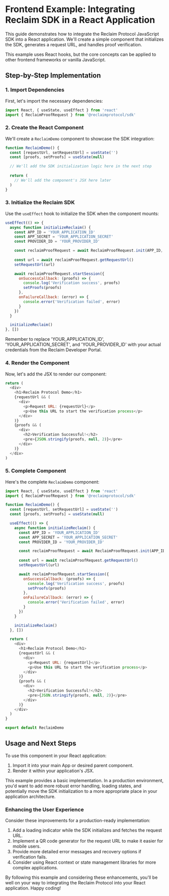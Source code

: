 
# Frontend Example: Integrating Reclaim SDK in a React Application

This guide demonstrates how to integrate the Reclaim Protocol JavaScript SDK into a React application. We'll create a simple component that initializes the SDK, generates a request URL, and handles proof verification.

<Callout type="info">
  This example uses React hooks, but the core concepts can be applied to other frontend frameworks or vanilla JavaScript.
</Callout>

## Step-by-Step Implementation

### 1. Import Dependencies

First, let's import the necessary dependencies:

```javascript
import React, { useState, useEffect } from 'react'
import { ReclaimProofRequest } from '@reclaimprotocol/sdk'
```

### 2. Create the React Component

We'll create a `ReclaimDemo` component to showcase the SDK integration:

```javascript
function ReclaimDemo() {
  const [requestUrl, setRequestUrl] = useState('')
  const [proofs, setProofs] = useState(null)

  // We'll add the SDK initialization logic here in the next step
  
  return (
    // We'll add the component's JSX here later
  )
}
```

### 3. Initialize the Reclaim SDK

Use the `useEffect` hook to initialize the SDK when the component mounts:

```javascript
useEffect(() => {
  async function initializeReclaim() {
    const APP_ID = 'YOUR_APPLICATION_ID'
    const APP_SECRET = 'YOUR_APPLICATION_SECRET'
    const PROVIDER_ID = 'YOUR_PROVIDER_ID'

    const reclaimProofRequest = await ReclaimProofRequest.init(APP_ID, APP_SECRET, PROVIDER_ID)
    
    const url = await reclaimProofRequest.getRequestUrl()
    setRequestUrl(url)

    await reclaimProofRequest.startSession({
      onSuccessCallback: (proofs) => {
        console.log('Verification success', proofs)
        setProofs(proofs)
      },
      onFailureCallback: (error) => {
        console.error('Verification failed', error)
      }
    })
  }

  initializeReclaim()
}, [])
```

<Callout type="warning">
  Remember to replace 'YOUR_APPLICATION_ID', 'YOUR_APPLICATION_SECRET', and 'YOUR_PROVIDER_ID' with your actual credentials from the Reclaim Developer Portal.
</Callout>

### 4. Render the Component

Now, let's add the JSX to render our component:

```javascript
return (
  <div>
    <h1>Reclaim Protocol Demo</h1>
    {requestUrl && (
      <div>
        <p>Request URL: {requestUrl}</p>
        <p>Use this URL to start the verification process</p>
      </div>
    )}
    {proofs && (
      <div>
        <h2>Verification Successful!</h2>
        <pre>{JSON.stringify(proofs, null, 2)}</pre>
      </div>
    )}
  </div>
)
```

### 5. Complete Component

Here's the complete `ReclaimDemo` component:

```javascript
import React, { useState, useEffect } from 'react'
import { ReclaimProofRequest } from '@reclaimprotocol/sdk'

function ReclaimDemo() {
  const [requestUrl, setRequestUrl] = useState('')
  const [proofs, setProofs] = useState(null)

  useEffect(() => {
    async function initializeReclaim() {
      const APP_ID = 'YOUR_APPLICATION_ID'
      const APP_SECRET = 'YOUR_APPLICATION_SECRET'
      const PROVIDER_ID = 'YOUR_PROVIDER_ID'

      const reclaimProofRequest = await ReclaimProofRequest.init(APP_ID, APP_SECRET, PROVIDER_ID)
      
      const url = await reclaimProofRequest.getRequestUrl()
      setRequestUrl(url)

      await reclaimProofRequest.startSession({
        onSuccessCallback: (proofs) => {
          console.log('Verification success', proofs)
          setProofs(proofs)
        },
        onFailureCallback: (error) => {
          console.error('Verification failed', error)
        }
      })
    }

    initializeReclaim()
  }, [])

  return (
    <div>
      <h1>Reclaim Protocol Demo</h1>
      {requestUrl && (
        <div>
          <p>Request URL: {requestUrl}</p>
          <p>Use this URL to start the verification process</p>
        </div>
      )}
      {proofs && (
        <div>
          <h2>Verification Successful!</h2>
          <pre>{JSON.stringify(proofs, null, 2)}</pre>
        </div>
      )}
    </div>
  )
}

export default ReclaimDemo
```

## Usage and Next Steps

To use this component in your React application:

1. Import it into your main App or desired parent component.
2. Render it within your application's JSX.

<Callout type="info">
  This example provides a basic implementation. In a production environment, you'd want to add more robust error handling, loading states, and potentially move the SDK initialization to a more appropriate place in your application architecture.
</Callout>

### Enhancing the User Experience

Consider these improvements for a production-ready implementation:

1. Add a loading indicator while the SDK initializes and fetches the request URL.
2. Implement a QR code generator for the request URL to make it easier for mobile users.
3. Provide more detailed error messages and recovery options if verification fails.
4. Consider using React context or state management libraries for more complex applications.

By following this example and considering these enhancements, you'll be well on your way to integrating the Reclaim Protocol into your React application. Happy coding!



